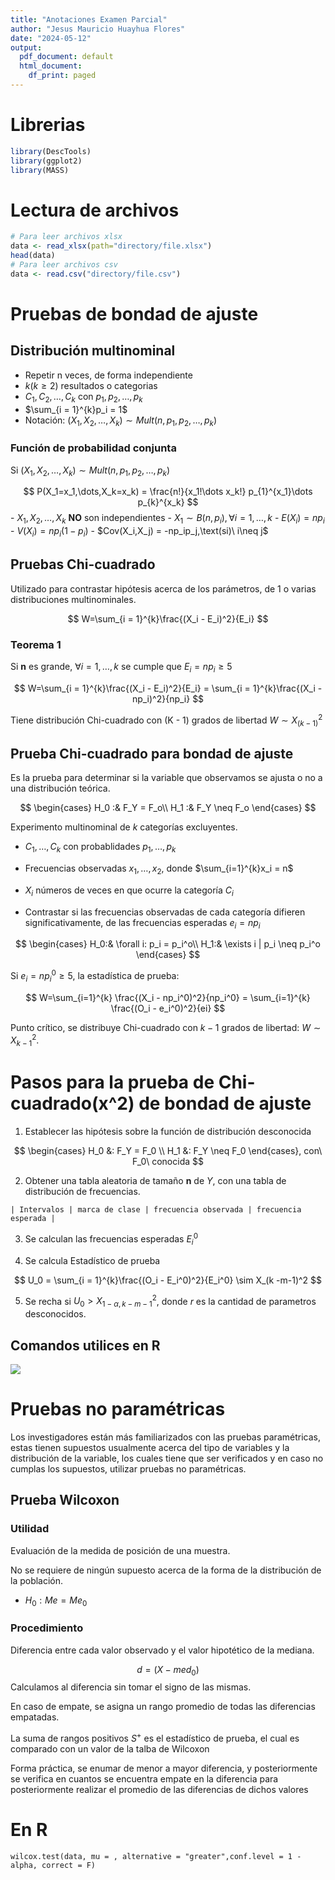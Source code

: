 ---
title: "Anotaciones Examen Parcial"
author: "Jesus Mauricio Huayhua Flores"
date: "2024-05-12"
output:
  pdf_document: default
  html_document:
    df_print: paged
---

# Librerias

```R
library(DescTools)
library(ggplot2)
library(MASS)
```

# Lectura de archivos

```R
# Para leer archivos xlsx
data <- read_xlsx(path="directory/file.xlsx")
head(data)
# Para leer archivos csv
data <- read.csv("directory/file.csv")
```

# Pruebas de bondad de ajuste

## Distribución multinominal

- Repetir n veces, de forma independiente
- $k(k \geqslant 2)$ resultados o categorias
- $C_1, C_2, \dots, C_k$ con $p_1,p_2,\dots,p_k$
- $\sum_{i = 1}^{k}p_i = 1$
- Notación: $(X_1,X_2,\dots,X_k)\sim Mult(n,p_1,p_2,\dots,p_k)$

### Función de probabilidad conjunta

Si $(X_1,X_2,\dots,X_k)\sim Mult(n,p_1,p_2,\dots,p_k)$

$$
P(X_1=x_1,\dots,X_k=x_k) = \frac{n!}{x_1!\dots x_k!} p_{1}^{x_1}\dots p_{k}^{x_k}
$$
- $X_1,X_2,\dots,X_k$ **NO** son independientes
- $X_1 \sim B(n,p_i), \forall i = 1, \dots,k$
- $E(X_i) = np_i$
- $V(X_i) = np_i(1 - p_i)$
- $Cov(X_i,X_j) = -np_ip_j,\text(si)\ i\neq j$


## Pruebas Chi-cuadrado

Utilizado para contrastar hipótesis acerca de los parámetros, de 1 o varias distribuciones multinominales.

$$
W=\sum_{i = 1}^{k}\frac{(X_i - E_i)^2}{E_i}
$$

### Teorema 1

Si **n** es grande, $\forall i = 1,\dots,k$ se cumple que $E_i = np_i \geqslant 5$

$$
W=\sum_{i = 1}^{k}\frac{(X_i - E_i)^2}{E_i} = \sum_{i = 1}^{k}\frac{(X_i - np_i)^2}{np_i}
$$

Tiene distribución Chi-cuadrado con (K - 1) grados de libertad $W \sim X_{(k - 1)}^2$


## Prueba Chi-cuadrado para bondad de ajuste

Es la prueba para determinar si la variable que observamos se ajusta o no a una distribución teórica.

$$
\begin{cases}
H_0 :& F_Y = F_o\\
H_1 :& F_Y \neq F_o
\end{cases}
$$

Experimento multinominal de *k* categorías excluyentes.

- $C_1,\dots,C_k$ con probablidades $p_1,\dots,p_k$

- Frecuencias observadas $x_1,\dots,x_2$, donde $\sum_{i=1}^{k}x_i = n$

- $X_i$ números de veces en que ocurre la categoría $C_i$

- Contrastar si las frecuencias observadas de cada categoría difieren significativamente, de las frecuencias esperadas $e_i = np_i$

$$
\begin{cases}
H_0:& \forall i: p_i = p_i^o\\
H_1:& \exists i | p_i \neq p_i^o
\end{cases}
$$

Si $e_i = np_i^0 \geqslant 5$, la estadística de prueba:

$$
W=\sum_{i=1}^{k} \frac{(X_i - np_i^0)^2}{np_i^0} = \sum_{i=1}^{k} \frac{(O_i - e_i^0)^2}{ei}
$$

Punto crítico, se distribuye Chi-cuadrado con $k-1$ grados de libertad: $W\sim X_{k-1}^2$.


# Pasos para la prueba de Chi-cuadrado(x^2) de bondad de ajuste

1. Establecer las hipótesis sobre la función de distribución desconocida

$$
\begin{cases}
H_0 &: F_Y = F_0 \\
H_1 &: F_Y \neq F_0
\end{cases}, con\ F_0\ conocida
$$


2. Obtener una tabla aleatoria de tamaño **n** de *Y*, con una tabla de distribución de frecuencias.

```
| Intervalos | marca de clase | frecuencia observada | frecuencia esperada |
```


3. Se calculan las frecuencias esperadas $E_i^0$

4. Se calcula Estadístico de prueba

$$
U_0 = \sum_{i = 1}^{k}\frac{(O_i - E_i^0)^2}{E_i^0} \sim X_(k -m-1)^2
$$

5. Se recha si $U_0 > X_{1-\alpha,k-m-1}^{2}$, donde $r$ es la cantidad de parametros desconocidos.


## Comandos utilices en R

![](img/shapiro_test.png)


# Pruebas no paramétricas

Los investigadores están más familiarizados con las pruebas paramétricas, estas tienen supuestos usualmente acerca del tipo de variables y la distribución de la variable, los cuales tiene que ser verificados y en caso no cumplas los supuestos, utilizar pruebas no paramétricas.



## Prueba Wilcoxon

### Utilidad

Evaluación de la medida de posición de una muestra.

No se requiere de ningún supuesto acerca de la forma de la distribución de la población.


- $H_0: Me = Me_0$

### Procedimiento

Diferencia entre cada valor observado y el valor hipotético de la mediana.

$$
d = (X - med_0)
$$
Calculamos al diferencia sin tomar el signo de las mismas.

En caso de empate, se asigna un rango promedio de todas las diferencias empatadas.


La suma de rangos positivos $S^+$ es el estadístico de prueba, el cual es comparado con un valor de la talba de Wilcoxon

Forma práctica, se enumar de menor a mayor diferencia, y posteriormente se verifica en cuantos se encuentra empate en la diferencia para posteriormente realizar el promedio de las diferencias de dichos valores


# En R

```
wilcox.test(data, mu = , alternative = "greater",conf.level = 1 - alpha, correct = F)
```

















































